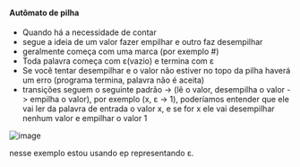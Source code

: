 






#### Autômato de pilha

-   Quando há a necessidade de contar
-   segue a ideia de um valor fazer empilhar e outro faz desempilhar
-   geralmente começa com uma marca (por exemplo #)
-   Toda palavra começa com ε(vazio) e termina com ε
-   Se você tentar desempilhar e o valor não estiver no topo da pilha
    haverá um erro (programa termina, palavra não é aceita)
-   transições seguem o seguinte padrão → (lê o valor, desempilha o
    valor -\> empilha o valor), por exemplo (x, ε -\> 1), poderíamos
    entender que ele vai ler da palavra de entrada o valor x, e se for x
    ele vai desempilhar nenhum valor e empilhar o valor 1

![image](image_283.png)

nesse exemplo estou usando ep representando ε.


